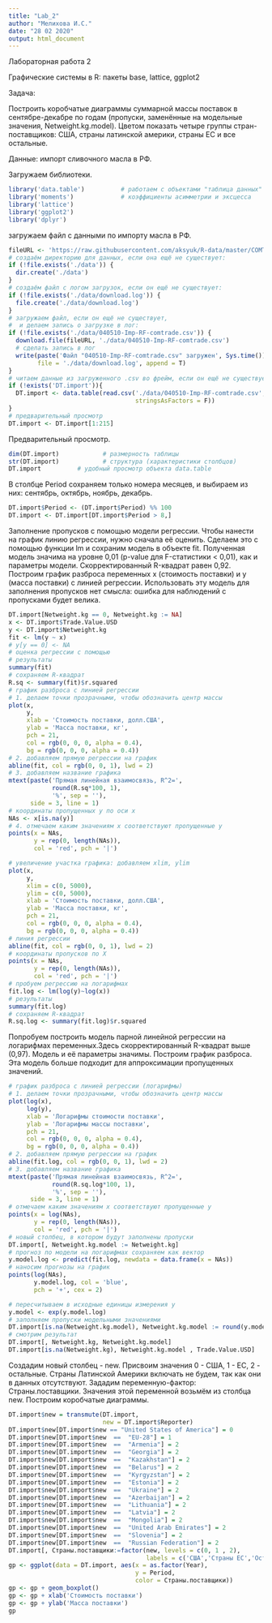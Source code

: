 ---
title: "Lab_2"
author: "Мелихова И.С."
date: "28 02 2020"
output: html_document
---

Лабораторная работа 2

Графические системы в R: пакеты base, lattice, ggplot2

Задача:

Построить коробчатые диаграммы суммарной массы поставок в сентябре-декабре по годам (пропуски, заменённые на модельные значения, Netweight.kg.model). Цветом показать четыре группы стран-поставщиков: США, страны латинской америки, страны ЕС и все остальные.

Данные: импорт сливочного масла в РФ.

Загружаем библиотеки.

```{r}
library('data.table')          # работаем с объектами "таблица данных"
library('moments')             # коэффициенты асимметрии и эксцесса 
library('lattice')
library('ggplot2')
library('dplyr')
```

загружаем файл с данными по импорту масла в РФ.

```{r}
fileURL <- 'https://raw.githubusercontent.com/aksyuk/R-data/master/COMTRADE/040510-Imp-RF-comtrade.csv'
# создаём директорию для данных, если она ещё не существует:
if (!file.exists('./data')) {
  dir.create('./data')
}
# создаём файл с логом загрузок, если он ещё не существует:
if (!file.exists('./data/download.log')) {
  file.create('./data/download.log')
}
# загружаем файл, если он ещё не существует,
#  и делаем запись о загрузке в лог:
if (!file.exists('./data/040510-Imp-RF-comtrade.csv')) {
  download.file(fileURL, './data/040510-Imp-RF-comtrade.csv')
  # сделать запись в лог
  write(paste('Файл "040510-Imp-RF-comtrade.csv" загружен', Sys.time()), 
        file = './data/download.log', append = T)
}
# читаем данные из загруженного .csv во фрейм, если он ещё не существует
if (!exists('DT.import')){
  DT.import <- data.table(read.csv('./data/040510-Imp-RF-comtrade.csv', 
                                   stringsAsFactors = F))
}
# предварительный просмотр
DT.import <- DT.import[1:215]
```

Предварительный просмотр.

```{r}
dim(DT.import)            # размерность таблицы
str(DT.import)            # структура (характеристики столбцов)
DT.import          # удобный просмотр объекта data.table
```

В столбце Period сохраняем только номера месяцев, и выбираем из них: сентябрь, октябрь, ноябрь, декабрь.

```{r}
DT.import$Period <- (DT.import$Period) %% 100
DT.import <- DT.import[DT.import$Period > 8,]
```

Заполнение пропусков с помощью модели регрессии.
Чтобы нанести на график линию регрессии, нужно сначала её оценить. Сделаем это с помощью функции lm и сохраним модель в объекте fit.
Полученная модель значима на уровне 0,01 (p-value для F-статистики < 0,01), как и параметры модели. Скорректированный R-квадрат равен 0,92. Построим график разброса переменных x (стоимость поставки) и y (масса поставки) с линией регрессии.
Использовать эту модель для заполнения пропусков нет смысла: ошибка для наблюдений с пропусками будет велика. 

```{r}
DT.import[Netweight.kg == 0, Netweight.kg := NA]
x <- DT.import$Trade.Value.USD
y <- DT.import$Netweight.kg
fit <- lm(y ~ x)
# y[y == 0] <- NA
# оценка регрессии с помощью
# результаты
summary(fit)
# сохраняем R-квадрат
R.sq <- summary(fit)$r.squared     
# график разброса с линией регрессии
# 1. делаем точки прозрачными, чтобы обозначить центр массы
plot(x, 
     y, 
     xlab = 'Стоимость поставки, долл.США', 
     ylab = 'Масса поставки, кг',
     pch = 21, 
     col = rgb(0, 0, 0, alpha = 0.4), 
     bg = rgb(0, 0, 0, alpha = 0.4))
# 2. добавляем прямую регрессии на график
abline(fit, col = rgb(0, 0, 1), lwd = 2)
# 3. добавляем название графика
mtext(paste('Прямая линейная взаимосвязь, R^2=', 
            round(R.sq*100, 1),
            '%', sep = ''), 
      side = 3, line = 1)
# координаты пропущенных y по оси x
NAs <- x[is.na(y)]
# 4. отмечаем каким значениям x соответствуют пропущенные y
points(x = NAs,
       y = rep(0, length(NAs)), 
       col = 'red', pch = '|')
```

```{r}
# увеличение участка графика: добавляем xlim, ylim
plot(x, 
     y, 
     xlim = c(0, 5000), 
     ylim = c(0, 5000),
     xlab = 'Стоимость поставки, долл.США', 
     ylab = 'Масса поставки, кг',
     pch = 21, 
     col = rgb(0, 0, 0, alpha = 0.4), 
     bg = rgb(0, 0, 0, alpha = 0.4))
# линия регрессии
abline(fit, col = rgb(0, 0, 1), lwd = 2)
# координаты пропусков по X
points(x = NAs, 
       y = rep(0, length(NAs)), 
       col = 'red', pch = '|')
# пробуем регрессию на логарифмах
fit.log <- lm(log(y)~log(x))
# результаты
summary(fit.log)
# сохраняем R-квадрат
R.sq.log <- summary(fit.log)$r.squared  
```

Попробуем построить модель парной линейной регрессии на логарифмах переменных.Здесь скорректированный R-квадрат выше (0,97). Модель и её параметры значимы. Построим график разброса. Эта модель больше подходит для аппроксимации пропущенных значений.

```{r}
# график разброса с линией регрессии (логарифмы)
# 1. делаем точки прозрачными, чтобы обозначить центр массы
plot(log(x), 
     log(y), 
     xlab = 'Логарифмы стоимости поставки', 
     ylab = 'Логарифмы массы поставки',
     pch = 21, 
     col = rgb(0, 0, 0, alpha = 0.4), 
     bg = rgb(0, 0, 0, alpha = 0.4))
# 2. добавляем прямую регрессии на график
abline(fit.log, col = rgb(0, 0, 1), lwd = 2)
# 3. добавляем название графика
mtext(paste('Прямая линейная взаимосвязь, R^2=',
            round(R.sq.log*100, 1),
            '%', sep = ''), 
      side = 3, line = 1)
# отмечаем каким значениям x соответствуют пропущенные y
points(x = log(NAs), 
       y = rep(0, length(NAs)), 
       col = 'red', pch = '|')
# новый столбец, в котором будут заполнены пропуски
DT.import[, Netweight.kg.model := Netweight.kg]
# прогноз по модели на логарифмах сохраняем как вектор
y.model.log <- predict(fit.log, newdata = data.frame(x = NAs))
# наносим прогнозы на график
points(log(NAs), 
       y.model.log, col = 'blue',
       pch = '+', cex = 2)
```


```{r}
# пересчитываем в исходные единицы измерения y
y.model <- exp(y.model.log)
# заполняем пропуски модельными значениями
DT.import[is.na(Netweight.kg.model), Netweight.kg.model := round(y.model,0)]
# смотрим результат
DT.import[, Netweight.kg, Netweight.kg.model]
DT.import[is.na(Netweight.kg), Netweight.kg.model , Trade.Value.USD]
```

Создадим новый столбец - new. Присвоим значения 0 - США, 1 - ЕС, 2 - остальные. Страны Латинской Америки включать не будем, так как они в данных отсутствуют. Зададим переменную-фактор: Страны.поставщики. Значения этой переменной возьмём из столбца new. Построим коробчатые диаграммы.

```{r}
DT.import$new = transmute(DT.import,
                          new = DT.import$Reporter)
DT.import$new[DT.import$new == "United States of America"] = 0
DT.import$new[DT.import$new  ==  "EU-28"] = 1
DT.import$new[DT.import$new  ==  "Armenia"] = 2
DT.import$new[DT.import$new  ==  "Georgia"] = 2
DT.import$new[DT.import$new  ==  "Kazakhstan"] = 2
DT.import$new[DT.import$new  ==  "Belarus"] = 2
DT.import$new[DT.import$new  ==  "Kyrgyzstan"] = 2
DT.import$new[DT.import$new  ==  "Estonia"] = 2
DT.import$new[DT.import$new  ==  "Ukraine"] = 2
DT.import$new[DT.import$new  ==  "Azerbaijan"] = 2
DT.import$new[DT.import$new  ==  "Lithuania"] = 2
DT.import$new[DT.import$new  ==  "Latvia"] = 2
DT.import$new[DT.import$new  ==  "Mongolia"] = 2
DT.import$new[DT.import$new  ==  "United Arab Emirates"] = 2
DT.import$new[DT.import$new  ==  "Slovenia"] = 2
DT.import$new[DT.import$new  ==  "Russian Federation"] = 2
DT.import[, Страны.поставщики:=factor(new, levels = c(0, 1 , 2),
                                      labels = c('США','Cтраны ЕС','Остальные'))]
gp <- ggplot(data = DT.import, aes(x = as.factor(Year),
                                   y = Period,
                                   color = Страны.поставщики))
gp <- gp + geom_boxplot()
gp <- gp + xlab('Стоимость поставки')
gp <- gp + ylab('Масса поставки')
gp
```
